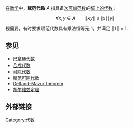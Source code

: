 在[[数学|数学]]中，'''赋范代数''' ''A'' 指具备[[次可加性|次可加]][[范数|范数]]的[[代数_(环论)|域上的代数]]：
<center><math>\forall x,y\in A\qquad \|xy\|\le\|x\|\|y\|</math></center>

视需要，有时要求赋范代数具有乘法恒等元 1{{sub|''A''}}，并满足 ║1{{sub|''A''}}║ = 1.

==参见==
* [[巴拿赫代数|巴拿赫代数]]
* [[合成代数|合成代数]]
* [[可除代数|可除代数]]
* [[赋范可除代数|赋范可除代数]]
* [[Gelfand–Mazur_theorem|Gelfand–Mazur theorem]]
* [[胡尔维兹定理|胡尔维兹定理]]

==外部链接==
{{cite web|url=http://www.encyclopediaofmath.org/index.php/Normed_algebra|title=Normed Algebra|work=Encyclopaedia of Mathematics|accessdate=6 June 2013|archive-date=2018-05-21|archive-url=https://web.archive.org/web/20180521021338/https://www.encyclopediaofmath.org/index.php/Normed_algebra|dead-url=no}}

{{algebra-stub}}

[[Category:代数|Category:代数]]